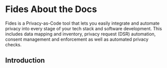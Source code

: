 
# Fides About the Docs

Fides is a Privacy-as-Code tool that lets you easily integrate and automate privacy into every stage of your tech stack and software development. This includes data mapping and inventory, privacy request (DSR) automation, consent management and enforcement as well as automated privacy checks.

## Introduction

<KeyFeatWrap>
  <KeyFeat title="Get Started" link="/docs/get-started/quickstart"  description="Learn how to get started with Fides and begin solving major privacy challenges."/>
  <KeyFeat title="Privacy Requests" link="/docs/privacy-requests/overview"  description="Learn how to fulfill privacy requests with Fides."/>
  <KeyFeat title="Connectors" link="/docs/connectors/saas-connectors"   description="Learn how to connect Fides to a third party application."/>
  <KeyFeat title="Fides CLI" link="/docs/cli"   description="Learn Fides' CLI-based workflows to interact with the Fides Server."/>
</KeyFeatWrap>


